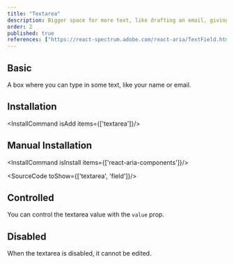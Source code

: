 ```yaml
---
title: "Textarea"
description: Bigger space for more text, like drafting an email, giving you room to elaborate on your thoughts..
order: 2
published: true
references: ["https://react-spectrum.adobe.com/react-aria/TextField.html#textarea-1"]
---
```


## Basic

A box where you can type in some text, like your name or email.
<How minW72 toUse="forms/textarea-demo" />

## Installation
<InstallCommand isAdd items={['textarea']}/>

## Manual Installation

<InstallCommand isInstall items={['react-aria-components']}/>

<SourceCode toShow={['textarea', 'field']}/>

## Controlled
You can control the textarea value with the `value` prop.
<How minW72 toUse="forms/textarea-controlled-demo" />

## Disabled
When the textarea is disabled, it cannot be edited.
<How minW72 toUse="forms/textarea-disabled-demo" />

